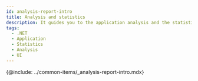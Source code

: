 ```yaml
---
id: analysis-report-intro
title: Analysis and statistics
description: It guides you to the application analysis and the statistics menu.
tags:
  - .NET
  - Application
  - Statistics
  - Analysis
  - UI
---
```


<!-- 분석과 통계 / 애플리케이션 분석하기 -->

<!-- 분석 개요 필요 / 검토하기?-->

{@include: ../common-items/_analysis-report-intro.mdx} 
